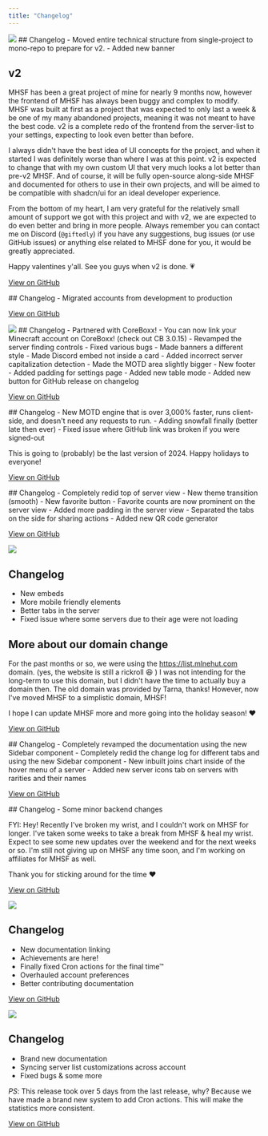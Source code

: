 ```yaml
---
title: "Changelog"
---
```


<Update label="v1.8.0" description="Feb 14, 2025">
<img src="/docs/content/v2-banner.png" className="rounded-lg"/>
## Changelog
- Moved entire technical structure from single-project to mono-repo to prepare for v2.
- Added new banner
 
## v2
MHSF has been a great project of mine for nearly 9 months now, however the frontend of MHSF has always been buggy and complex to modify. MHSF was built at first as a project that was expected to only last a week & be one of my many abandoned projects, meaning it was not meant to have the best code. v2 is a complete redo of the frontend from the server-list to your settings, expecting to look even better than before.

I always didn't have the best idea of UI concepts for the project, and when it started I was definitely worse than where I was at this point. v2 is expected to change that with my own custom UI that very much looks a lot better than pre-v2 MHSF. And of course, it will be fully open-source along-side MHSF and documented for others to use in their own projects, and will be aimed to be compatible with shadcn/ui for an ideal developer experience.

From the bottom of my heart, I am very grateful for the relatively small amount of support we got with this project and with v2, we are expected to do even better and bring in more people. Always remember you can contact me on Discord (`@giftedly`) if you have any suggestions, bug issues (or use GitHub issues) or anything else related to MHSF done for you, it would be greatly appreciated.

Happy valentines y'all. See you guys when v2 is done. 💗

[<Icon icon="github" iconType="solid" /> View on GitHub](https://github.com/DeveloLongScript/MHSF/releases/tag/1.8)

</Update>
<Update label="v1.7.5" description="Jan 29, 2025">
## Changelog
- Migrated accounts from development to production

[<Icon icon="github" iconType="solid" /> View on GitHub](https://github.com/DeveloLongScript/MHSF/releases/tag/1.7.5)

</Update>
<Update label="v1.7.0" description="Jan 18, 2025">
<img src="/docs/content/v1.7-banner.png" className="rounded-lg"/>
## Changelog
- Partnered with CoreBoxx!
- You can now link your Minecraft account on CoreBoxx! (check out CB 3.0.15)
- Revamped the server finding controls
- Fixed various bugs
- Made banners a different style
- Made Discord embed not inside a card
- Added incorrect server capitalization detection
- Made the MOTD area slightly bigger
- New footer
- Added padding for settings page
- Added new table mode
- Added new button for GitHub release on changelog

[<Icon icon="github" iconType="solid" /> View on GitHub](https://github.com/DeveloLongScript/MHSF/releases/tag/1.7)

</Update>

<Update label="v1.6.5" description="Dec 21, 2024">
## Changelog
- New MOTD engine that is over 3,000% faster, runs client-side, and doesn't need any requests to run.
- Adding snowfall finally (better late then ever)
- Fixed issue where GitHub link was broken if you were signed-out

This is going to (probably) be the last version of 2024. Happy holidays to everyone!

[<Icon icon="github" iconType="solid" /> View on GitHub](https://github.com/DeveloLongScript/MHSF/releases/tag/1.6.5)

</Update>
<Update label="v1.6.0" description="Nov 17, 2024">
## Changelog
- Completely redid top of server view
- New theme transition (smooth)
- New favorite button
- Favorite counts are now prominent on the server view
- Added more padding in the server view
- Separated the tabs on the side for sharing actions
- Added new QR code generator

[<Icon icon="github" iconType="solid" /> View on GitHub](https://github.com/DeveloLongScript/MHSF/releases/tag/1.6)

</Update>
<Update label="v1.5.0" description="Nov 16, 2024">
<img src="/docs/content/v1.5-banner.png" className="rounded-lg"/>

## Changelog

- New embeds
- More mobile friendly elements
- Better tabs in the server
- Fixed issue where some servers due to their age were not loading

## More about our domain change

For the past months or so, we were using the https://list.mlnehut.com domain. (yes, the website is still a rickroll 😆 ) I was not intending for the long-term to use this domain, but I didn't have the time to actually buy a domain then. The old domain was provided by Tarna, thanks! However, now I've moved MHSF to a simplistic domain, MHSF!

I hope I can update MHSF more and more going into the holiday season! ❤️

[<Icon icon="github" iconType="solid" /> View on GitHub](https://github.com/DeveloLongScript/MHSF/releases/tag/1.5)

</Update>
<Update label="v1.4.5" description="Nov 9, 2024">
## Changelog
- Completely revamped the documentation using the new Sidebar component
- Completely redid the change log for different tabs and using the new Sidebar component
- New inbuilt joins chart inside of the hover menu of a server
- Added new server icons tab on servers with rarities and their names

[<Icon icon="github" iconType="solid" /> View on GitHub](https://github.com/DeveloLongScript/MHSF/releases/tag/1.4.5)

</Update>
<Update label="v1.3.2" description="Oct 4, 2024">
## Changelog
- Some minor backend changes

FYI: Hey! Recently I've broken my wrist, and I couldn't work on MHSF for longer. I've taken some weeks to take a break from MHSF & heal my wrist. Expect to see some new updates over the weekend and for the next weeks or so. I'm still not giving up on MHSF any time soon, and I'm working on affiliates for MHSF as well.

Thank you for sticking around for the time ❤️

[<Icon icon="github" iconType="solid" /> View on GitHub](https://github.com/DeveloLongScript/MHSF/releases/tag/1.3.2)

</Update>
<Update label="v1.3.0" description="Sep 12, 2024">
<img src="/docs/content/v1.3-banner.png" className="rounded-lg"/>

## Changelog

- New documentation linking
- Achievements are here!
- Finally fixed Cron actions for the final time™
- Overhauled account preferences
- Better contributing documentation

[<Icon icon="github" iconType="solid" /> View on GitHub](https://github.com/DeveloLongScript/MHSF/releases/tag/1.3)

</Update>

<Update label="v1.2.0" description="Sep 4, 2024">
<img src="/docs/content/v1.2-banner.png" className="rounded-lg"/>

## Changelog

- Brand new documentation
- Syncing server list customizations across account
- Fixed bugs & some more

_PS_: This release took over 5 days from the last release, why? Because we have made a brand new system to add Cron actions. This will make the statistics more consistent.

[<Icon icon="github" iconType="solid" /> View on GitHub](https://github.com/DeveloLongScript/MHSF/releases/tag/1.2)

</Update>
